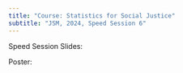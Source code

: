 ```yaml
---
title: "Course: Statistics for Social Justice"
subtitle: "JSM, 2024, Speed Session 6"
---
```


Speed Session Slides:

Poster: 

